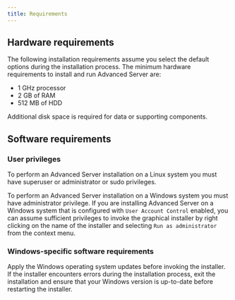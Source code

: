 ```yaml
---
title: Requirements
---
```



## Hardware requirements

The following installation requirements assume you select the default options during the installation process. The minimum hardware requirements to install and run Advanced Server are:

-   1 GHz processor
-   2 GB of RAM
-   512 MB of HDD

Additional disk space is required for data or supporting components.

## Software requirements

### User privileges

To perform an Advanced Server installation on a Linux system you must have superuser or administrator or sudo privileges.

To perform an Advanced Server installation on a Windows system you must have administrator privilege. If you are installing Advanced Server on a Windows system that is configured with `User Account Control` enabled, you can assume sufficient privileges to invoke the graphical installer by right clicking on the name of the installer and selecting `Run as administrator` from the context menu.

### Windows-specific software requirements

Apply the Windows operating system updates before invoking the installer. If the installer encounters errors during the installation process, exit the installation and ensure that your Windows version is up-to-date before restarting the installer.



